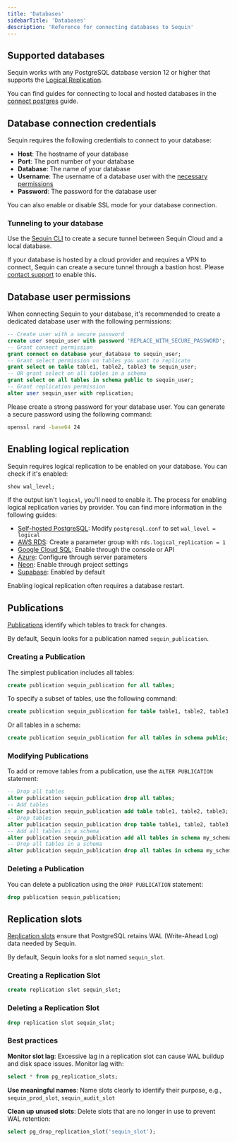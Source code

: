 ```yaml
---
title: 'Databases'
sidebarTitle: 'Databases'
description: 'Reference for connecting databases to Sequin'
---
```


 ## Supported databases

Sequin works with any PostgreSQL database version 12 or higher that supports the [Logical Replication](https://www.postgresql.org/docs/current/logical-replication.html).

You can find guides for connecting to local and hosted databases in the [connect postgres](/connect-postgres) guide.

## Database connection credentials

Sequin requires the following credentials to connect to your database:

- **Host**: The hostname of your database
- **Port**: The port number of your database
- **Database**: The name of your database
- **Username**: The username of a database user with the [necessary permissions](/reference/databases#database-user-permissions)
- **Password**: The password for the database user

You can also enable or disable SSL mode for your database connection.

### Tunneling to your database

Use the [Sequin CLI](/reference/cli/overview) to create a secure tunnel between Sequin Cloud and a local database.

If your database is hosted by a cloud provider and requires a VPN to connect, Sequin can create a secure tunnel through a bastion host. Please [contact support](mailto:support@sequinstream.com) to enable this.

## Database user permissions

When connecting Sequin to your database, it's recommended to create a dedicated database user with the following permissions:

```sql
-- Create user with a secure password
create user sequin_user with password 'REPLACE_WITH_SECURE_PASSWORD';
-- Grant connect permission
grant connect on database your_database to sequin_user;
-- Grant select permission on tables you want to replicate
grant select on table table1, table2, table3 to sequin_user;
-- OR grant select on all tables in a schema
grant select on all tables in schema public to sequin_user;
-- Grant replication permission
alter user sequin_user with replication;
```

Please create a strong password for your database user. You can generate a secure password using the following command:

```bash
openssl rand -base64 24
```

## Enabling logical replication

Sequin requires logical replication to be enabled on your database. You can check if it's enabled:

```sql
show wal_level;
```

If the output isn't `logical`, you'll need to enable it. The process for enabling logical replication varies by provider. You can find more information in the following guides:

- [Self-hosted PostgreSQL](/connect-postgres): Modify `postgresql.conf` to set `wal_level = logical`
- [AWS RDS](/how-to/setup-rds): Create a parameter group with `rds.logical_replication = 1`
- [Google Cloud SQL](/how-to/setup-gcp): Enable through the console or API
- [Azure](/how-to/setup-azure): Configure through server parameters
- [Neon](/how-to/setup-neon): Enable through project settings
- [Supabase](/how-to/setup-supabase): Enabled by default

<Warning>
Enabling logical replication often requires a database restart.
</Warning>

## Publications

[Publications](https://www.postgresql.org/docs/current/sql-createpublication.html) identify which tables to track for changes.

By default, Sequin looks for a publication named `sequin_publication`.

### Creating a Publication

The simplest publication includes all tables:

```sql
create publication sequin_publication for all tables;
```

To specify a subset of tables, use the following command:

```sql
create publication sequin_publication for table table1, table2, table3;
```

Or all tables in a schema:

```sql
create publication sequin_publication for all tables in schema public;
```

### Modifying Publications

To add or remove tables from a publication, use the `ALTER PUBLICATION` statement:

```sql
-- Drop all tables
alter publication sequin_publication drop all tables;
-- Add tables
alter publication sequin_publication add table table1, table2, table3;
-- Drop tables
alter publication sequin_publication drop table table1, table2, table3;
-- Add all tables in a schema
alter publication sequin_publication add all tables in schema my_schema;
-- Drop all tables in a schema
alter publication sequin_publication drop all tables in schema my_schema;
```

### Deleting a Publication

You can delete a publication using the `DROP PUBLICATION` statement:

```sql
drop publication sequin_publication;
```

## Replication slots

[Replication slots](https://www.postgresql.org/docs/9.4/catalog-pg-replication-slots.html) ensure that PostgreSQL retains WAL (Write-Ahead Log) data needed by Sequin.

By default, Sequin looks for a slot named `sequin_slot`.

### Creating a Replication Slot

```sql
create replication slot sequin_slot;
```

### Deleting a Replication Slot

```sql
drop replication slot sequin_slot;
```

### Best practices

**Monitor slot lag**: Excessive lag in a replication slot can cause WAL buildup and disk space issues. Monitor lag with:

```sql
select * from pg_replication_slots;
```

**Use meaningful names**: Name slots clearly to identify their purpose, e.g., `sequin_prod_slot`, `sequin_audit_slot`

**Clean up unused slots**: Delete slots that are no longer in use to prevent WAL retention:

```sql
select pg_drop_replication_slot('sequin_slot');
```
